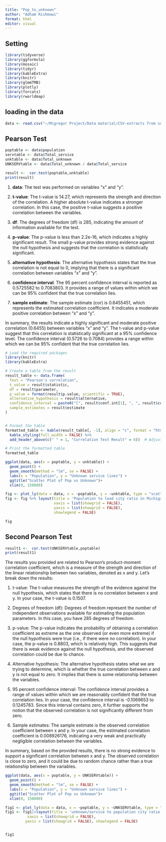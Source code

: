 ```yaml
---
title: "Pop_to_unknown"
author: "Adham Rishmawi"
format: html
editor: visual
---
```


## Setting

```r
library(tidyverse)   
library(ggformula)
library(mosaic)
library(tidyr)
library(kableExtra)
library(knitr)
library(glmmTMB)
library(plotly)
library(forcats)
library(rworldmap)
```

## loading in the data

```r
data <- read.csv("~/Mcgregor Project/Data material/CSV-extracts from sql/Population_to_unknown_lines.csv")
```

## Pearson Test

```r
poptable <- data$population
servtable <- data$Total_service
unktable <- data$Total_unknown
UNKSERVtable <- data$Total_unknown / data$Total_service

result <-  cor.test(poptable,unktable)
print(result)
```

1.  **data**: The test was performed on variables "x" and "y".

2.  **t-value**: The t-value is 14.27, which represents the strength and direction of the correlation. A higher absolute t-value indicates a stronger correlation. In this case, the positive t-value suggests a positive correlation between the variables.

3.  **df**: The degrees of freedom (df) is 285, indicating the amount of information available for the test.

4.  **p-value**: The p-value is less than 2.2e-16, which indicates a highly significant result. The small p-value provides strong evidence against the null hypothesis and suggests that the correlation is statistically significant.

5.  **alternative hypothesis**: The alternative hypothesis states that the true correlation is not equal to 0, implying that there is a significant correlation between variables "x" and "y".

6.  **confidence interval**: The 95 percent confidence interval is reported as 0.5725582 to 0.7083803. It provides a range of values within which we can be 95% confident that the true correlation lies.

7.  **sample estimate**: The sample estimate (cor) is 0.6455451, which represents the estimated correlation coefficient. It indicates a moderate positive correlation between "x" and "y".

In summary, the results indicate a highly significant and moderate positive correlation (0.6455) between variables "x" and "y". The t-value and p-value suggest that this correlation is statistically significant at a 95% confidence level. The confidence interval (0.5726 to 0.7084) provides a range within which we can be 95% confident that the true correlation lies.

```r

# Load the required packages
library(knitr)
library(kableExtra)

# Create a table from the result
result_table <- data.frame(
  Test = "Pearson's correlation",
  t_value = result$statistic,
  df = result$parameter,
  p_value = format(result$p.value, scientific = TRUE),
  alternative_hypothesis = result$alternative,
  confidence_interval = paste0("[", result$conf.int[1], ", ", result$conf.int[2], "]"),
  sample_estimates = result$estimate
)


# Format the table
formatted_table <- kable(result_table[, -1], align = "c", format = "html", escape = FALSE) %>%
  kable_styling(full_width = FALSE) %>%
  add_header_above(c(" " = 1, "Correlation Test Result" = 6))  # Adjust the header row to have 6 columns

# Print the formatted table
formatted_table


```

```r
ggplot(data, aes(x = poptable, y = unktable)) +
  geom_point() +
  geom_smooth(method = "lm", se = FALSE) +
  labs(x = "Population", y = "Unknown service lines") +
  ggtitle("Scatter Plot of Pop vs Unknown")+
  xlim(0, 150000)
```

```r
fig <- plot_ly(data = data, x = ~poptable, y = ~unktable, type = "scatter", mode = 'markers', marker = list(opacity = 0.9))
fig <- fig %>% layout(title = 'Population to lead city ratio in Michigan',
                      xaxis = list(showgrid = FALSE),
                      yaxis = list(showgrid = FALSE),
                      showlegend = FALSE)

fig

```

## Second Pearson Test

```r
result1 <-  cor.test(UNKSERVtable,poptable)
print(result1)
```

The results you provided are related to Pearson's product-moment correlation coefficient, which is a measure of the strength and direction of the linear relationship between two variables, denoted as x and y. Let's break down the results:

1.  t-value: The t-value measures the strength of the evidence against the null hypothesis, which states that there is no correlation between x and y. In your case, the t-value is 0.1507.

2.  Degrees of freedom (df): Degrees of freedom represent the number of independent observations available for estimating the population parameters. In this case, you have 285 degrees of freedom.

3.  p-value: The p-value indicates the probability of obtaining a correlation coefficient as extreme as the one observed (or even more extreme) if the null hypothesis were true (i.e., if there were no correlation). In your case, the p-value is 0.8803, which is relatively high. This suggests that there is weak evidence against the null hypothesis, and the observed correlation could be due to chance.

4.  Alternative hypothesis: The alternative hypothesis states what we are trying to determine, which is whether the true correlation between x and y is not equal to zero. It implies that there is some relationship between the variables.

5.  95 percent confidence interval: The confidence interval provides a range of values within which we are reasonably confident that the true correlation lies. In your case, the confidence interval is -0.1069653 to 0.1245783. Since this interval contains zero, it further supports the notion that the observed correlation is not significantly different from zero.

6.  Sample estimates: The sample estimate is the observed correlation coefficient between x and y. In your case, the estimated correlation coefficient is 0.008926176, indicating a very weak and practically negligible correlation between the variables.

In summary, based on the provided results, there is no strong evidence to support a significant correlation between x and y. The observed correlation is close to zero, and it could be due to random chance rather than a true relationship between the variables.

```r
ggplot(data, aes(x = poptable, y = UNKSERVtable)) +
  geom_point() +
  geom_smooth(method = "lm", se = FALSE) +
  labs(x = "Population", y = "Unknown service lines") +
  ggtitle("Scatter Plot of Pop vs Unknown")+
  xlim(0, 150000)
```

```r
fig1 <- plot_ly(data = data, x = ~poptable, y = ~UNKSERVtable, type = "scatter", mode = 'markers', marker = list(opacity = 0.9))
fig1 <- fig1|>layout(title = 'unknown/service to population city ratio in Michigan',
          xaxis = list(showgrid = FALSE),
         yaxis = list(showgrid = FALSE), showlegend = FALSE)


fig1
```
